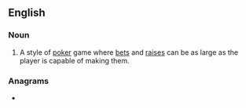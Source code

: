 ==English==

===Noun===
{{en-noun|-}}

# {{lb|en|poker}} A style of [[poker]] game where [[bet]]s and [[raise]]s can be as large as the player is capable of making them.

===Anagrams===
* {{anagrams|en|Limniot|motilin}}